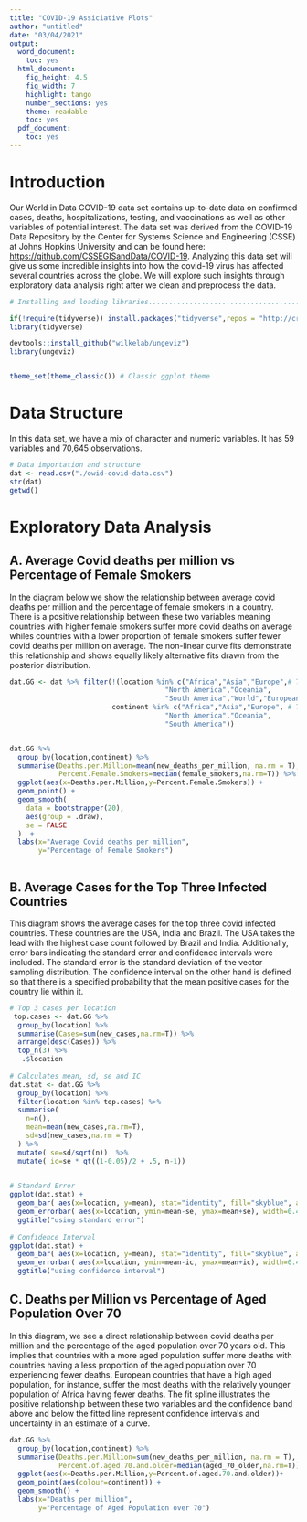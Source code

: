 ---
title: "COVID-19 Assiciative Plots"
author: "untitled"
date: "03/04/2021"
output:
  word_document:
    toc: yes
  html_document:
    fig_height: 4.5
    fig_width: 7
    highlight: tango
    number_sections: yes
    theme: readable
    toc: yes
  pdf_document:
    toc: yes
---

\newpage

# Introduction

Our World in Data COVID-19 data set contains up-to-date data on confirmed cases, deaths, hospitalizations, testing, and vaccinations as well as other variables of potential interest. The data set was derived from the COVID-19 Data Repository by the Center for Systems Science and Engineering (CSSE) at Johns Hopkins University and can be found here: <https://github.com/CSSEGISandData/COVID-19>. Analyzing this data set will give us some incredible insights into how the covid-19 virus has affected several countries across the globe. We will explore such insights through exploratory data analysis right after we clean and preprocess the data.

```{r, echo=FALSE,warning=FALSE,message=FALSE}
# Installing and loading libraries..................................................

if(!require(tidyverse)) install.packages("tidyverse",repos = "http://cran.us.r-project.org") # #Data manipulation and visuals
library(tidyverse)

devtools::install_github("wilkelab/ungeviz")
library(ungeviz) 


theme_set(theme_classic()) # Classic ggplot theme

```

# Data Structure

In this data set, we have a mix of character and numeric variables. It has 59 variables and 70,645 observations.

```{r, echo=FALSE, message=FALSE, results="hide"}
# Data importation and structure
dat <- read.csv("./owid-covid-data.csv")
str(dat)
getwd()
```

\newpage

# Exploratory Data Analysis


## A. Average Covid deaths per million vs Percentage of Female Smokers

In the diagram below we show the relationship between average covid deaths per million and the percentage of female smokers in a country. There is a positive relationship between these two variables meaning countries with higher female smokers suffer more covid deaths on average whiles countries with a lower proportion of female smokers suffer fewer covid deaths per million on average. The non-linear curve fits demonstrate this relationship and shows equally likely alternative fits drawn from the posterior distribution.

```{r, echo=FALSE, message=FALSE, warning=FALSE, fig.width=10, fig.height=7}

dat.GG <- dat %>% filter(!(location %in% c("Africa","Asia","Europe",# This is to remove the continents in location
                                      "North America","Oceania", 
                                      "South America","World","European Union")),
                         continent %in% c("Africa","Asia","Europe", # This is to select the continents
                                      "North America","Oceania", 
                                      "South America")) 


dat.GG %>%
  group_by(location,continent) %>%
  summarise(Deaths.per.Million=mean(new_deaths_per_million, na.rm = T),
            Percent.Female.Smokers=median(female_smokers,na.rm=T)) %>% 
  ggplot(aes(x=Deaths.per.Million,y=Percent.Female.Smokers)) +
  geom_point() +
  geom_smooth(
    data = bootstrapper(20),
    aes(group = .draw),
    se = FALSE
  )  +
  labs(x="Average Covid deaths per million",
       y="Percentage of Female Smokers")



```


\newpage

## B. Average Cases for the Top Three Infected Countries

This diagram shows the average cases for the top three covid infected countries. These countries are the USA, India and Brazil. The USA takes the lead with the highest case count followed by Brazil and India. Additionally, error bars indicating the standard error and confidence intervals were included. The standard error is the standard deviation of the vector sampling distribution. The confidence interval on the other hand is defined so that there is a specified probability that the mean positive cases for the country lie within it.

```{r, echo=FALSE, message=FALSE, warning=FALSE, fig.width=10, fig.height=7}

# Top 3 cases per location
 top.cases <- dat.GG %>%
  group_by(location) %>%
  summarise(Cases=sum(new_cases,na.rm=T)) %>%
  arrange(desc(Cases)) %>%
  top_n(3) %>%
   .$location
 
# Calculates mean, sd, se and IC
dat.stat <- dat.GG %>% 
  group_by(location) %>%
  filter(location %in% top.cases) %>%
  summarise( 
    n=n(),
    mean=mean(new_cases,na.rm=T),
    sd=sd(new_cases,na.rm = T)
  ) %>%
  mutate( se=sd/sqrt(n))  %>%
  mutate( ic=se * qt((1-0.05)/2 + .5, n-1))
 

# Standard Error
ggplot(dat.stat) +
  geom_bar( aes(x=location, y=mean), stat="identity", fill="skyblue", alpha=0.5) +
  geom_errorbar( aes(x=location, ymin=mean-se, ymax=mean+se), width=0.4, colour="orange", alpha=0.9, size=1.5) +
  ggtitle("using standard error")
 
# Confidence Interval
ggplot(dat.stat) +
  geom_bar( aes(x=location, y=mean), stat="identity", fill="skyblue", alpha=0.5) +
  geom_errorbar( aes(x=location, ymin=mean-ic, ymax=mean+ic), width=0.4, colour="orange", alpha=0.9, size=1.5) +
  ggtitle("using confidence interval")

```


\newpage

## C. Deaths per Million vs Percentage of Aged Population Over 70

In this diagram, we see a direct relationship between covid deaths per million and the percentage of the aged population over 70 years old. This implies that countries with a more aged population suffer more deaths with countries having a less proportion of the aged population over 70 experiencing fewer deaths. European countries that have a high aged population, for instance, suffer the most deaths with the relatively younger population of Africa having fewer deaths. The fit spline illustrates the positive relationship between these two variables and the confidence band above and below the fitted line represent confidence intervals and uncertainty in an estimate of a curve.


```{r, echo=FALSE, message=FALSE, warning=FALSE, fig.width=9, fig.height=6}

dat.GG %>%
  group_by(location,continent) %>%
  summarise(Deaths.per.Million=sum(new_deaths_per_million, na.rm = T),
            Percent.of.aged.70.and.older=median(aged_70_older,na.rm=T)) %>% 
  ggplot(aes(x=Deaths.per.Million,y=Percent.of.aged.70.and.older))+
  geom_point(aes(colour=continent)) +
  geom_smooth() +
  labs(x="Deaths per million",
       y="Percentage of Aged Population over 70")

```
